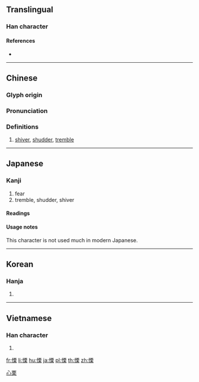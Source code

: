 {{also|栗}}
==Translingual==
{{character info/new}}

===Han character===
{{Han char|rn=61|rad=心|as=10|sn=13|four=91094|canj=PMWD|ids=⿰忄栗}}

====References====
* {{Han ref|kx=0397.200|dkj=11042|dj=0736.130|hdz=42336.040|uh=6144|ud=24900|bh=B758|bd=46936}}

----

==Chinese==
{{zh-forms|s=栗}}

===Glyph origin===
{{Han etym}}

===Pronunciation===
{{zh-pron
|m=lì
|c=leot6
|mn=lek
|mc=y
|oc=y
|ma=
|cat=v
}}

===Definitions===
{{zh-hanzi}}

# [[shiver]], [[shudder]], [[tremble]]

----

==Japanese==

===Kanji===
{{ja-kanji|grade=|rs=心10}}

# fear
# tremble, shudder, shiver

====Readings====
{{ja-readings
|goon=[[りち]] (richi)
|kanon=[[りつ]] (ritsu)
|kun=[[おそれる|おそ.れる]] ([[慄れる]], oso.reru) {{non-joyo-reading}}, [[おののく|おのの.く]] ([[慄く]], onono.ku) {{non-joyo-reading}}, [[ふるえる|ふる.える]] ([[慄える]], furu.eru) {{non-joyo-reading}}
}}

====Usage notes====
This character is not used much in modern Japanese.

----

==Korean==

===Hanja===
{{ko-hanja|hangeul=[[률]], [[율]]|eumhun=|rv=ryul, yul|mr=ryul, yul|y=lyul, yul}}

# {{defn|lang=ko|sort=心10}}

----

==Vietnamese==

===Han character===
{{vi-readings|rs=心10|hanviet=lật}}

# {{defn|lang=vi|sort=心10}}

[[Category:CJKV simplified characters which already existed as traditional characters|心栗]]

[[fr:慄]]
[[li:慄]]
[[hu:慄]]
[[ja:慄]]
[[pl:慄]]
[[th:慄]]
[[zh:慄]]